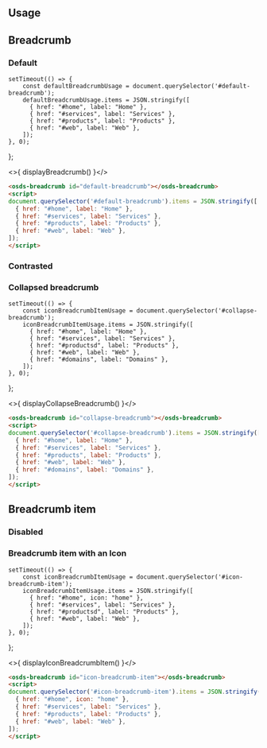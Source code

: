 
<GenericStyle />

## Usage

## Breadcrumb
### Default
    setTimeout(() => {
        const defaultBreadcrumbUsage = document.querySelector('#default-breadcrumb');
        defaultBreadcrumbUsage.items = JSON.stringify([
          { href: "#home", label: "Home" },
          { href: "#services", label: "Services" },
          { href: "#products", label: "Products" },
          { href: "#web", label: "Web" },
        ]);
    }, 0);
};

<Canvas withSource="none">
  <osds-breadcrumb id="default-breadcrumb"></osds-breadcrumb>
</Canvas >

<>{ displayBreadcrumb() }</>

```html
<osds-breadcrumb id="default-breadcrumb"></osds-breadcrumb>
<script>
document.querySelector('#default-breadcrumb').items = JSON.stringify([
  { href: "#home", label: "Home" },
  { href: "#services", label: "Services" },
  { href: "#products", label: "Products" },
  { href: "#web", label: "Web" },
]);
</script>
```

### Contrasted
<ContrastedProperty />

### Collapsed breadcrumb

    setTimeout(() => {
        const iconBreadcrumbItemUsage = document.querySelector('#collapse-breadcrumb');
        iconBreadcrumbItemUsage.items = JSON.stringify([
          { href: "#home", label: "Home" },
          { href: "#services", label: "Services" },
          { href: "#productsd", label: "Products" },
          { href: "#web", label: "Web" },
          { href: "#domains", label: "Domains" },
        ]);
    }, 0);
};

<Canvas withSource="none">
  <osds-breadcrumb id="collapse-breadcrumb"></osds-breadcrumb>
</Canvas >

<>{ displayCollapseBreadcrumb() }</>

```html
<osds-breadcrumb id="collapse-breadcrumb"></osds-breadcrumb>
<script>
document.querySelector('#collapse-breadcrumb').items = JSON.stringify([
  { href: "#home", label: "Home" },
  { href: "#services", label: "Services" },
  { href: "#products", label: "Products" },
  { href: "#web", label: "Web" },
  { href: "#domains", label: "Domains" },
]);
</script>
```

## Breadcrumb item
### Disabled
<DisabledProperty />

### Breadcrumb item with an Icon

    setTimeout(() => {
        const iconBreadcrumbItemUsage = document.querySelector('#icon-breadcrumb-item');
        iconBreadcrumbItemUsage.items = JSON.stringify([
          { href: "#home", icon: "home" },
          { href: "#services", label: "Services" },
          { href: "#productsd", label: "Products" },
          { href: "#web", label: "Web" },
        ]);
    }, 0);
};

<Canvas withSource="none">
  <osds-breadcrumb id="icon-breadcrumb-item"></osds-breadcrumb>
</Canvas >

<>{ displayIconBreadcrumbItem() }</>

```html
<osds-breadcrumb id="icon-breadcrumb-item"></osds-breadcrumb>
<script>
document.querySelector('#icon-breadcrumb-item').items = JSON.stringify([
  { href: "#home", icon: "home" },
  { href: "#services", label: "Services" },
  { href: "#products", label: "Products" },
  { href: "#web", label: "Web" },
]);
</script>
```

